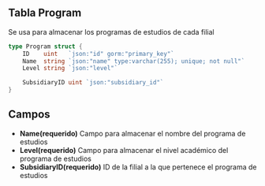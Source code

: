 ## Tabla Program
Se usa para almacenar los programas de estudios de cada filial
```go
type Program struct {
	ID    uint   `json:"id" gorm:"primary_key"`
	Name  string `json:"name" type:varchar(255); unique; not null"`
	Level string `json:"level"`

	SubsidiaryID uint `json:"subsidiary_id"`
}
```
## Campos
- **Name(requerido)** Campo para almacenar el nombre del programa de estudios
- **Level(requerido)** Campo para almacenar el nivel académico del programa de estudios
- **SubsidiaryID(requerido)** ID de la filial a la que pertenece el programa de estudios